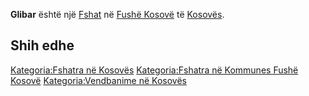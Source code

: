 {{Fshat në Kosovës
 | Emri                = Glibar
| srp_N_name = Glibar
| srp_N_FULL_NAME_RO = Glibar
| srp_N_FULL_NAME_ND_RO = Glibar
| srp_N_SORT_NAME_RG = GLIBAR
| srp_N_FULL_NAME_RG = Glibar
| srp_N_FULL_NAME_ND_RG = Glibar
| srp_V_name = Mahala Glibar
| srp_V_FULL_NAME_RO = Mahala Glibar
| srp_V_FULL_NAME_ND_RO = Mahala Glibar
| srp_V_SORT_NAME_RG = MAHALAGLIBAR
| srp_V_FULL_NAME_RG = Mahala Glibar
| srp_V_FULL_NAME_ND_RG = Mahala Glibar

 | Emri (Rasa dhanore) = 
 | Figura              = 
 | Shteti              = Kosovo
 | Komuna              = Fushë Kosovë
 | Kodi postar         = 
 | Sipërfaqja          = 

 | Popullsia           = 

 | Regj. i popullsisë  = 
 | Dend. e popullsisë  = 
 | Faqja zyrtare       = 
 <!--- Koordinatat ----> 
 | Gjerësia            = 42.623889
 | Gjatësia            = 21.556944
 | Lartësia            = 
}}
'''Glibar''' është një [[Fshat]] në [[Fushë Kosovë]] të [[Kosovës]].

<!-- == Gjeografia == -->
<!-- == Historia == -->
<!-- == Demografia == -->
== Shih edhe ==
{{Komuna Fushë Kosovë}}
{{Kosovo-Administrata-Cung}}

[[Kategoria:Fshatra në Kosovës]]
[[Kategoria:Fshatra në Kommunes Fushë Kosovë]]
[[Kategoria:Vendbanime në Kosovës]]